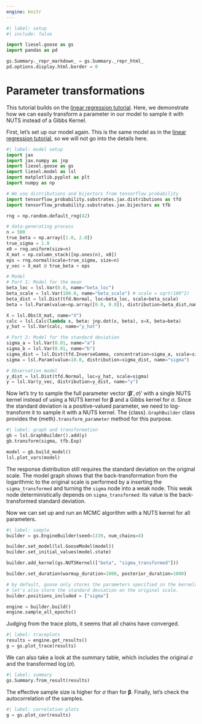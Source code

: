 ```yaml
---
engine: knitr
---
```


```python
#| label: setup
#| include: false

import liesel.goose as gs
import pandas as pd

gs.Summary._repr_markdown_ = gs.Summary._repr_html_
pd.options.display.html.border = 0
```

# Parameter transformations

This tutorial builds on the [linear regression tutorial](01-lin-reg.md#linear-regression). Here, we demonstrate how we can easily transform a parameter in our model to sample it with NUTS instead of a Gibbs Kernel.

First, let's set up our model again. This is the same model as in the [linear regression tutorial](01-lin-reg.md#linear-regression), so we will not go into the details here.

```python
#| label: model setup
import jax
import jax.numpy as jnp
import liesel.goose as gs
import liesel.model as lsl
import matplotlib.pyplot as plt
import numpy as np

# We use distributions and bijectors from tensorflow probability
import tensorflow_probability.substrates.jax.distributions as tfd
import tensorflow_probability.substrates.jax.bijectors as tfb

rng = np.random.default_rng(42)

# data-generating process
n = 500
true_beta = np.array([1.0, 2.0])
true_sigma = 1.0
x0 = rng.uniform(size=n)
X_mat = np.column_stack([np.ones(n), x0])
eps = rng.normal(scale=true_sigma, size=n)
y_vec = X_mat @ true_beta + eps

# Model
# Part 1: Model for the mean
beta_loc = lsl.Var(0.0, name="beta_loc")
beta_scale = lsl.Var(100.0, name="beta_scale") # scale = sqrt(100^2)
beta_dist = lsl.Dist(tfd.Normal, loc=beta_loc, scale=beta_scale)
beta = lsl.Param(value=np.array([0.0, 0.0]), distribution=beta_dist,name="beta")

X = lsl.Obs(X_mat, name="X")
calc = lsl.Calc(lambda x, beta: jnp.dot(x, beta), x=X, beta=beta)
y_hat = lsl.Var(calc, name="y_hat")

# Part 2: Model for the standard deviation
sigma_a = lsl.Var(0.01, name="a")
sigma_b = lsl.Var(0.01, name="b")
sigma_dist = lsl.Dist(tfd.InverseGamma, concentration=sigma_a, scale=sigma_b)
sigma = lsl.Param(value=10.0, distribution=sigma_dist, name="sigma")

# Observation model
y_dist = lsl.Dist(tfd.Normal, loc=y_hat, scale=sigma)
y = lsl.Var(y_vec, distribution=y_dist, name="y")
```

Now let's try to sample the full parameter vector $(\boldsymbol{\beta}', \sigma)'$ with a single NUTS kernel instead of using a NUTS kernel for $\boldsymbol{\beta}$ and a Gibbs kernel for $\sigma$. Since the standard deviation is a positive-valued parameter, we need to log-transform it to sample it with a NUTS kernel. The {class}`.GraphBuilder` class provides the {meth}`.transform_parameter` method for this purpose.

```python
#| label: graph and transformation
gb = lsl.GraphBuilder().add(y)
gb.transform(sigma, tfb.Exp)

model = gb.build_model()
lsl.plot_vars(model)
```


The response distribution still requires the standard deviation on the original scale. The model graph shows that the back-transformation from the logarithmic to the original scale is performed by a inserting the `sigma_transformed` and turning the `sigma` node into a weak node. This weak node deterministically depends on `sigma_transformed`: its value is the back-transformed standard deviation.

Now we can set up and run an MCMC algorithm with a NUTS kernel for all parameters.

```python
#| label: sample
builder = gs.EngineBuilder(seed=1339, num_chains=4)

builder.set_model(lsl.GooseModel(model))
builder.set_initial_values(model.state)

builder.add_kernel(gs.NUTSKernel(["beta", "sigma_transformed"]))

builder.set_duration(warmup_duration=1000, posterior_duration=1000)

# by default, goose only stores the parameters specified in the kernels.
# let's also store the standard deviation on the original scale.
builder.positions_included = ["sigma"]

engine = builder.build()
engine.sample_all_epochs()
```

Judging from the trace plots, it seems that all chains have converged.

```python
#| label: traceplots
results = engine.get_results()
g = gs.plot_trace(results)
```

We can also take a look at the summary table, which includes the original $\sigma$ and the transformed $\log(\sigma)$.

```python
#| label: summary
gs.Summary.from_result(results)
```

The effective sample size is higher for $\sigma$ than for $\boldsymbol{\beta}$. Finally, let's check the autocorrelation of the samples.

```python
#| label: correlation plots
g = gs.plot_cor(results)
```
